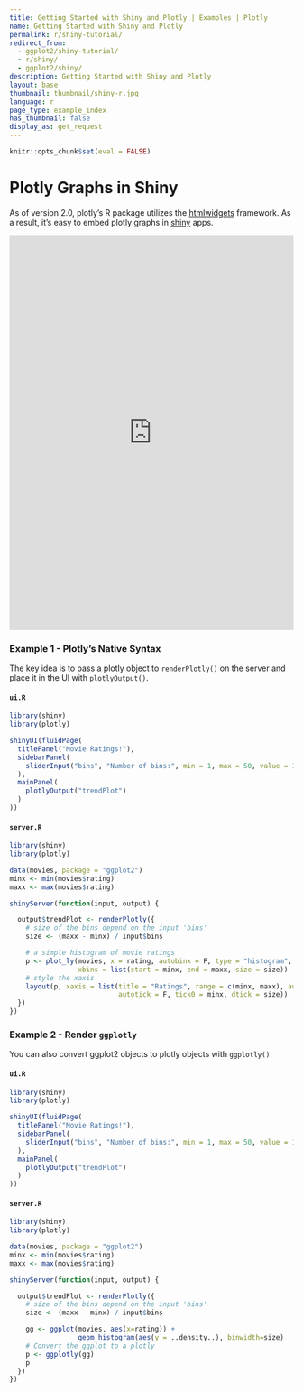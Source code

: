```yaml
---
title: Getting Started with Shiny and Plotly | Examples | Plotly
name: Getting Started with Shiny and Plotly
permalink: r/shiny-tutorial/
redirect_from:
  - ggplot2/shiny-tutorial/
  - r/shiny/
  - ggplot2/shiny/
description: Getting Started with Shiny and Plotly
layout: base
thumbnail: thumbnail/shiny-r.jpg
language: r
page_type: example_index
has_thumbnail: false
display_as: get_request
---
```


```r
knitr::opts_chunk$set(eval = FALSE)
```

# Plotly Graphs in Shiny

As of version 2.0, plotly's R package utilizes the [htmlwidgets](http://www.htmlwidgets.org/) framework. As a result, it's easy to embed plotly graphs in [shiny](http://shiny.rstudio.com/) apps.

<iframe src="https://plotly.shinyapps.io/Movies" width="100%" height=700 scrolling="no" seamless="seamless" style="border: none"></iframe>

### Example 1 - Plotly's Native Syntax

The key idea is to pass a plotly object to `renderPlotly()` on the server and place it in the UI with `plotlyOutput()`.

#### `ui.R`
```r

library(shiny)
library(plotly)

shinyUI(fluidPage(
  titlePanel("Movie Ratings!"),
  sidebarPanel(
    sliderInput("bins", "Number of bins:", min = 1, max = 50, value = 10)
  ),
  mainPanel(
    plotlyOutput("trendPlot")
  )
))
```

#### `server.R`
```r
library(shiny)
library(plotly)

data(movies, package = "ggplot2")
minx <- min(movies$rating)
maxx <- max(movies$rating)

shinyServer(function(input, output) {

  output$trendPlot <- renderPlotly({
    # size of the bins depend on the input 'bins'
    size <- (maxx - minx) / input$bins

    # a simple histogram of movie ratings
    p <- plot_ly(movies, x = rating, autobinx = F, type = "histogram",
                 xbins = list(start = minx, end = maxx, size = size))
    # style the xaxis
    layout(p, xaxis = list(title = "Ratings", range = c(minx, maxx), autorange = F,
                           autotick = F, tick0 = minx, dtick = size))
  })
})
```

### Example 2 - Render `ggplotly`

You can also convert ggplot2 objects to plotly objects with `ggplotly()`

#### `ui.R`
```r
library(shiny)
library(plotly)

shinyUI(fluidPage(
  titlePanel("Movie Ratings!"),
  sidebarPanel(
    sliderInput("bins", "Number of bins:", min = 1, max = 50, value = 10)
  ),
  mainPanel(
    plotlyOutput("trendPlot")
  )
))
```

#### `server.R`
```r
library(shiny)
library(plotly)

data(movies, package = "ggplot2")
minx <- min(movies$rating)
maxx <- max(movies$rating)

shinyServer(function(input, output) {

  output$trendPlot <- renderPlotly({
    # size of the bins depend on the input 'bins'
    size <- (maxx - minx) / input$bins

    gg <- ggplot(movies, aes(x=rating)) +
                 geom_histogram(aes(y = ..density..), binwidth=size)
    # Convert the ggplot to a plotly
    p <- ggplotly(gg)
    p
  })
})
```

